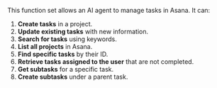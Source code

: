 This function set allows an AI agent to manage tasks in Asana. It can:

1. **Create tasks** in a project.
2. **Update existing tasks** with new information.
3. **Search for tasks** using keywords.
4. **List all projects** in Asana.
5. **Find specific tasks** by their ID.
6. **Retrieve tasks assigned to the user** that are not completed.
7. **Get subtasks** for a specific task.
8. **Create subtasks** under a parent task.
